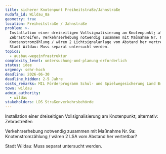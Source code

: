 ```yaml
---
title: sicherer Knotenpunt Freiheitstraße/Jahnstraße
nudafa_id: Wildau_8a
geometry: true
location: Freiheitstraße / Jahnstraße
problem: >-
  Installation einer dreiseitigen Vollsignalisierung am Knotenpunkt; alternativ:
  Zebrastreifen; Verkehrserhebung notwendig zusammen mit Maßnahme Nr. 9a:
  Knotenstromzählung / wären 2 Lichtsignalanlage vom Abstand her vertretbar?
  Stadt Wildau: Muss separat untersucht werden.
topics:
  - ausbau-wegeinfrastruktur
complexity_level: untersuchung-und-planung-erforderlich
status: idee
urgency: sehr-hoch
deadline: 2026-06-30
deadline_hidden: 2-5 Jahre
costs_remarks: MIL Förderprogramm Schul- und Spielwegesicherung Land Brandenburg
town: wildau
admin_authority:
  - wildau
stakeholders: LDS Straßenverkehrsbehörde
---
```

Installation einer dreiseitigen Vollsignalisierung am Knotenpunkt; alternativ: Zebrastreifen

Verkehrserhebung notwendig zusammen mit Maßnahme Nr. 9a: Knotenstromzählung / wären 2 LSA vom Abstand her vertretbar?

Stadt Wildau: Muss separat untersucht werden.
